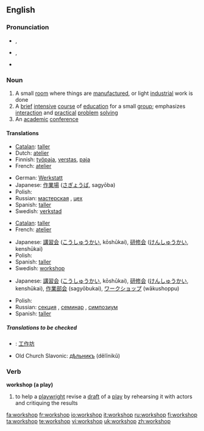 {{was wotd|2007|December|24}}
==English==

===Pronunciation===
* {{a|RP}} {{IPA|/ˈwɜːk.ʃɒp/}}, {{SAMPA|/"w3:k.SQp/}}
* {{a|US}} {{IPA|/ˈwɝːk.ʃɑːp/}}, {{SAMPA|/"w3`k.SA:p/}}
* {{audio|en-us-workshop.ogg|Audio (US)}}

===Noun===
{{en-noun|sg=[[work]][[shop]]}}

# A small [[room]] where things are [[manufacture]]d, or light [[industrial]] work is done
# A [[brief]] [[intensive]] [[course]] of [[education]] for a small [[group]]; emphasizes [[interaction]] and [[practical]] [[problem]] [[solving]]
# An [[academic]] [[conference]]

====Translations====
{{trans-top|a small room where things are manufactured, or light industrial work is done}}
* [[Catalan]]: [[taller]] {{m}}
* Dutch: [[atelier]] {{n}}
* Finnish: [[työpaja]], [[verstas]], [[paja]]
* French: [[atelier]] {{m}}
{{trans-mid}}
* German: [[Werkstatt]] {{f}}
* Japanese: [[作業場]] ([[さぎょうば]], sagyōba)
* Polish: {{t|pl|warsztat|m}}
* Russian: [[мастерская]] {{f}}, [[цех]] {{m}}
* Spanish: [[taller]] {{m}}
* Swedish: [[verkstad]] {{c}}
{{trans-bottom}}

{{trans-top|a brief intensive course of education for a small group}}
* [[Catalan]]: [[taller]] {{m}}
* French: [[atelier]] {{m}}
{{trans-mid}}
* Japanese: [[講習会]] ([[こうしゅうかい]], kōshūkai), [[研修会]] ([[けんしゅうかい]], kenshūkai)
* Polish: {{t|pl|warsztaty|pl}}
* Spanish: [[taller]] {{m}}
* Swedish: [[#Swedish|workshop]] {{c}}
{{trans-bottom}}

{{trans-top|an academic conference}}
* Japanese: [[講習会]] ([[こうしゅうかい]], kōshūkai), [[研修会]] ([[けんしゅうかい]], kenshūkai), [[作業部会]] (sagyōbukai), [[ワークショップ]] (wākushoppu)
{{trans-mid}}
* Polish: {{t|pl|warsztaty akademickie|pl}}
* Russian: [[секция]] {{f}}, [[семинар]] {{m}}, [[симпозиум]] {{m}}
* Spanish: [[taller]] {{m}}
{{trans-bottom}}

=====Translations to be checked=====
{{checktrans}}
{{top}}
*{{ttbc|Chinese}}: [[工作坊]]
{{mid}}
*Old Church Slavonic: [[дѣльникъ]] (dělĭnikŭ) {{m}}
{{bottom}}

===Verb===
'''workshop (a play)'''

# to help a [[playwright]] revise a [[draft]] of a [[play]] by rehearsing it with actors and critiquing the results

[[fa:workshop]]
[[fr:workshop]]
[[io:workshop]]
[[it:workshop]]
[[ru:workshop]]
[[fi:workshop]]
[[ta:workshop]]
[[te:workshop]]
[[vi:workshop]]
[[uk:workshop]]
[[zh:workshop]]
